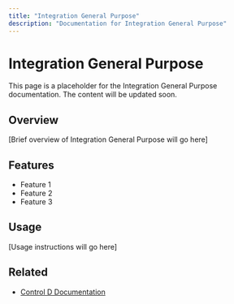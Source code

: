 ```yaml
---
title: "Integration General Purpose"
description: "Documentation for Integration General Purpose"
---
```


# Integration General Purpose

This page is a placeholder for the Integration General Purpose documentation. The content will be updated soon.

## Overview

[Brief overview of Integration General Purpose will go here]

## Features

- Feature 1
- Feature 2
- Feature 3

## Usage

[Usage instructions will go here]

## Related

- [Control D Documentation](https://docs.controld.com/)
